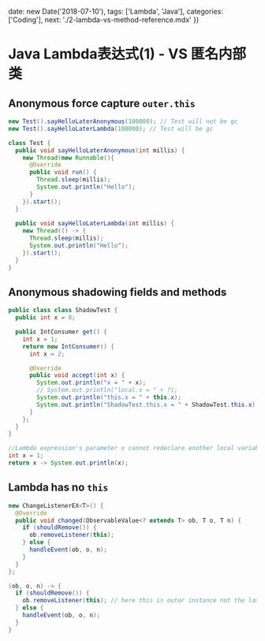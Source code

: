 
  date: new Date('2018-07-10'),
  tags: ['Lambda', 'Java'],
  categories: ['Coding'],
  next: './2-lambda-vs-method-reference.mdx'
})

# Java Lambda表达式(1) - VS 匿名内部类

## Anonymous force capture `outer.this`

```java
new Test().sayHelloLaterAnonymous(100000); // Test will not be gc
new Test().sayHelloLaterLambda(100000); // Test will be gc

class Test {
  public void sayHelloLaterAnonymous(int millis) {
    new Thread(new Runnable(){
      @Override
      public void run() {
        Thread.sleep(millis);
        System.out.println("Hello");
      }
    }).start();
  }
  
  public void sayHelloLaterLambda(int millis) {
    new Thread(() -> {
      Thread.sleep(millis);
      System.out.println("Hello");
    }).start();
  }
}
```

## Anonymous shadowing fields and methods

```java
public class class ShadowTest {
  public int x = 0;

  public IntConsumer get() {
    int x = 1;
    return new IntConsumer() {
      int x = 2;

      @Override
      public void accept(int x) {
        System.out.println("x = " + x);
        // System.out.println("local.x = " + ?);
        System.out.println("this.x = " + this.x);
        System.out.println("ShadowTest.this.x = " + ShadowTest.this.x);
      }
    };
  }
}

//Lambda expression's parameter x cannot redeclare another local variable defined in an enclosing scope. 
int x = 1;
return x -> System.out.println(x);
```

## Lambda has no `this`

```java
new ChangeListenerEX<T>() {
  @Override
  public void changed(ObservableValue<? extends T> ob, T o, T n) {
    if (shouldRemove()) {
      ob.removeListener(this);
    } else {
      handleEvent(ob, o, n);
    }
  }
};

(ob, o, n) -> {
  if (shouldRemove()) {
    ob.removeListener(this); // here this is outer instance not the lambda itself
  } else {
    handleEvent(ob, o, n);
  }
}
```